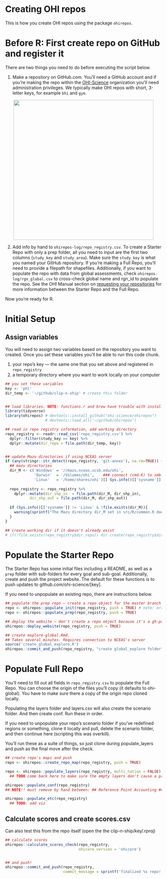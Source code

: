 # Creating OHI repos

This is how you create OHI repos using the package `ohirepos`. 


# Before R: First create repo on GitHub and register it

There are two things you need to do before executing the script below. 

1. Make a repository on GitHub.com. You'll need a GitHub account and if you're making the repo within the [OHI-Science](https://github.com/OHI-Science) organization you'll need administration privileges. We typically make OHI repos with short, 3-letter keys, for example `bhi` and `gye`.  

<center><img src="../ohirepos-log/images/create-new-gh-repo.png" width="450px"></center>


2. Add info by hand to `ohirepos-log/repo_registry.csv`. To create a Starter Repo with only a prep folder, all you need to input are the first two columns (`study_key` and `study_area`). Make sure the `study_key` is what you named your GitHub repository. If you're making a Full Repo, you'll need to provide a filepath for shapefiles. Additionally, if you want to populate the repo with data from global assessments, check `ohirepos-log/rgn_global.csv` to cross-check global name and rgn_id to populate the repo. See the OHI Manual section on [requesting your repositories](http://ohi-science.org/manual/#requesting-your-repositories) for more information between the Starter Repo and the Full Repo.

Now you're ready for R. 

# Initial Setup

## Assign variables

You will need to assign two variables based on the repository you want to created. Once you set these variables you'll be able to run this code chunk.

1. your repo's key — the same one that you set above and registered in `repo_registry`
2. a temporary directory where you want to work locally on your computer

```r

## you set these variables
key <- 'phl'
dir_temp <- '~/github/clip-n-ship' # create this folder


## load libraries. NOTE: functions.r and brew have trouble with install_github; need load_all.
library(tidyverse)
library(ohirepos) # devtools::install_github("ohi-science/ohirepos") 
                  # devtools::load_all('~/github/ohirepos') 

## read in repo registry information, add working directory 
repo_registry <- readr::read_csv('repo_registry.csv') %>%
  dplyr::filter(study_key == key) %>%
  dplyr::mutate(dir_repo = file.path(dir_temp, key))


## update Mazu directories if using NCEAS server
if (any(stringr::str_detect(repo_registry, 'git-annex'), na.rm=TRUE)) {
  ## mazu directories
  dir_M <- c('Windows' = '//mazu.nceas.ucsb.edu/ohi',
             'Darwin'  = '/Volumes/ohi',    ### connect (cmd-K) to smb://mazu/ohi
             'Linux'   = '/home/shares/ohi')[[ Sys.info()[['sysname']] ]]
  
  repo_registry <- repo_registry %>%
    dplyr::mutate(dir_shp_in  = file.path(dir_M, dir_shp_in),
           dir_shp_out = file.path(dir_M, dir_shp_out))
  
  if (Sys.info()[['sysname']] != 'Linux' & !file.exists(dir_M)){
    warning(sprintf("The Mazu directory dir_M set in src/R/common.R does not exist. Do you need to mount Mazu: %s?", dir_M))
  }
}

## create working dir if it doesn't already exist
# if(!file.exists(repo_registry$dir_repo)) dir.create(repo_registry$dir_repo)

```

<!---

# Tier 1 repo

First, source our spatial data from Mazu (so this requires a connection to Mazu), and gets the most up-to-date files! The primary spatial polygon file is `regions` (which is a simple feature (`sf` object).

Then, extract the key you are interested in

{r tier 1 repo, eval=FALSE}

## source spatial data -- this takes awhile so don't run it by accident!
# source("https://raw.githubusercontent.com/OHI-Science/ohiprep_v2018/master/src/R/spatial_common.R")

## extract global region
source('../ohirepos/R/extract_global_region.R')
extract_global_region(repo_registry, 
                      dir_save = repo_registry$dir_shp_out)

# Then, Copy ohi-global draft branch (done by hand for sam April 9 2018)


--->

# Populate the Starter Repo

The Starter Repo has some initial files including a README, as well as a `prep` folder with sub-folders for every goal and sub-goal. Additionally, create and push the project website. The default for these functions is to push updates to github.com/ohi-science/[key].

If you need to unpopulate an existing repo, there are instructions below. 

```r

## populate the prep repo — create a repo object for the master branch 
repo <- ohirepos::populate_init(repo_registry, push = TRUE) # note: error with branch, workaround is to clone by hand to clip-n-ship
repo <- ohirepos::populate_prep(repo_registry, push = TRUE)

## deploy the website — don't create a repo object because it's a gh-pages branch
ohirepos::deploy_website(repo_registry, push = TRUE) 

## create explore-global.Rmd. 
## Takes several minutes. Requires connection to NCEAS's server
source('create_global_explore.R')
ohirepos::commit_and_push(repo_registry, "create global_explore folder")
```

# Populate Full Repo

You'll need to fill out all fields in `repo_registry.csv` to populate the Full Repo. You can choose the origin of the files you'll copy (it defaults to ohi-global). You have to make sure there a copy of the origin repo cloned locally. 

Populating the layers folder and layers.csv will also create the scenario folder. And then create conf.  Run these in order.

If you need to unpopulate your repo's scenario folder if you've redefined regions or something, clone it locally and pull, delete the scenario folder, and then continue here (scripting this was overkill).

You'll run these as a suite of things, so just clone during populate_layers and push as the final move after the check.

```r

## create repo's maps and push
repo <- ohirepos::create_repo_map(repo_registry, push = TRUE)

repo <- ohirepos::populate_layers(repo_registry, multi_nation = FALSE)
  ## TODO come back here to make sure the empty layers don't cause a problem (removed swapping global mean stuff); still clean up.

ohirepos::populate_conf(repo_registry)
## NOTE!! must remove by hand between: ## Reference Point Accounting ## Reference Point End. Code at a later date

ohirepos::populate_etc(repo_registry)
  ## TODO: add viz

```


## Calculate scores and create scores.csv
Can also test this from the repo itself (open the the clip-n-ship/key/.rproj)

```r

## calculate scores 
ohirepos::calculate_scores_check(repo_registry, 
                                 ohicore_version = 'ohicore')


## and push!
ohirepos::commit_and_push(repo_registry, 
                          commit_message = sprintf('finalized %s repo!', key))
```


